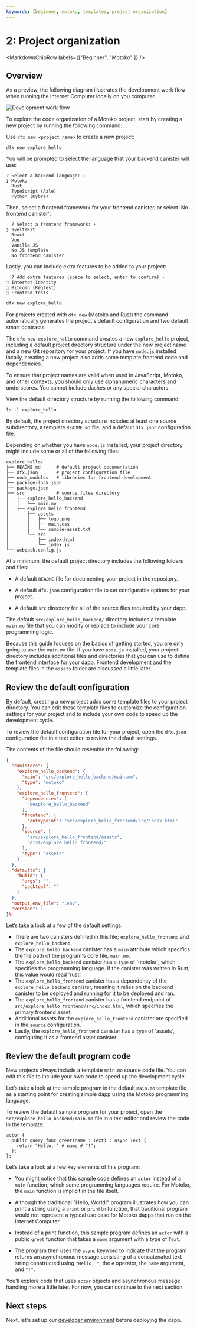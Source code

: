 ```yaml
---
keywords: [beginner, motoko, templates, project organization]
---
```



# 2: Project organization

<MarkdownChipRow labels={["Beginner", "Motoko" ]} />


## Overview

As a preview, the following diagram illustrates the development work flow when running the Internet Computer locally on you computer.

![Development work flow](_attachments/dev-workflow-explore.svg)

To explore the code organization of a Motoko project, start by creating a new project by running the following command:


<AdornedTabs groupId="version">
<TabItem value="0-17-0" label="dfx v0.17.0 or newer" default>

Use `dfx new <project_name>` to create a new project:

```
dfx new explore_hello
```

You will be prompted to select the language that your backend canister will use:

```
? Select a backend language: ›
❯ Motoko
  Rust
  TypeScript (Azle)
  Python (Kybra)
```

Then, select a frontend framework for your frontend canister, or select 'No frontend canister':

```
  ? Select a frontend framework: ›
❯ SvelteKit
  React
  Vue
  Vanilla JS
  No JS template
  No frontend canister
```

Lastly, you can include extra features to be added to your project:

```
  ? Add extra features (space to select, enter to confirm) ›
⬚ Internet Identity
⬚ Bitcoin (Regtest)
⬚ Frontend tests
```

</TabItem>

<TabItem value="0-16-1" label="dfx v0.16.1 or older" default>

```bash
dfx new explore_hello
```

For projects created with `dfx new` (Motoko and Rust) the command automatically generates the project's default configuration and two default smart contracts.

</TabItem>
</AdornedTabs>

The `dfx new explore_hello` command creates a new `explore_hello` project, including a default project directory structure under the new project name and a new Git repository for your project. If you have `node.js` installed locally, creating a new project also adds some template frontend code and dependencies.

To ensure that project names are valid when used in JavaScript, Motoko, and other contexts, you should only use alphanumeric characters and underscores. You cannot include dashes or any special characters.

View the default directory structure by running the following command:

```
ls -l explore_hello
```

By default, the project directory structure includes at least one source subdirectory, a template `README.md` file, and a default `dfx.json` configuration file.

Depending on whether you have `node.js` installed, your project directory might include some or all of the following files:

```
explore_hello/
├── README.md      # default project documentation
├── dfx.json       # project configuration file
├── node_modules   # libraries for frontend development
├── package-lock.json
├── package.json
├── src            # source files directory
│   ├── explore_hello_backend
│   │   └── main.mo
│   ├── explore_hello_frontend
│       ├── assets
│       │   ├── logo.png
│       │   ├── main.css
│       │   └── sample-asset.txt
│       └── src
│           ├── index.html
│           └── index.js
└── webpack.config.js
```

At a minimum, the default project directory includes the following folders and files:

-   A default `README` file for documenting your project in the repository.

-   A default `dfx.json` configuration file to set configurable options for your project.

-   A default `src` directory for all of the source files required by your dapp.

The default `src/explore_hello_backend/` directory includes a template `main.mo` file that you can modify or replace to include your core programming logic.

Because this guide focuses on the basics of getting started, you are only going to use the `main.mo` file. If you have `node.js` installed, your project directory includes additional files and directories that you can use to define the frontend interface for your dapp. Frontend development and the template files in the `assets` folder are discussed a little later.

## Review the default configuration

By default, creating a new project adds some template files to your project directory. You can edit these template files to customize the configuration settings for your project and to include your own code to speed up the development cycle.

To review the default configuration file for your project, open the `dfx.json` configuration file in a text editor to review the default settings.

The contents of the file should resemble the following:

```json
{
  "canisters": {
    "explore_hello_backend": {
      "main": "src/explore_hello_backend/main.mo",
      "type": "motoko"
    },
    "explore_hello_frontend": {
      "dependencies": [
        "dexplore_hello_backend"
      ],
      "frontend": {
        "entrypoint": "src/explore_hello_frontend/src/index.html"
      },
      "source": [
        "src/explore_hello_frontend/assets",
        "dist/explore_hello_frontend/"
      ],
      "type": "assets"
    }
  },
  "defaults": {
    "build": {
      "args": "",
      "packtool": ""
    }
  },
  "output_env_file": ".env",
  "version": 1
}%
```


Let’s take a look at a few of the default settings.

- There are two canisters defined in this file; `explore_hello_frontend` and `explore_hello_backend`.
- The `explore_hello_backend` canister has a `main` attribute which specifics the file path of the program's core file, `main.mo`.
- The `explore_hello_backend` canister has a `type` of 'motoko`, which specifies the programming language. If the canister was written in Rust, this value would read 'rust'.
- The `explore_hello_frontend` canister has a dependency of the `explore_hello_backend` canister, meaning it relies on the backend canister to be deployed and running for it to be deployed and ran.
- The `explore_hello_frontend` canister has a frontend endpoint of `src/explore_hello_frontend/src/index.html`, which specifies the primary frontend asset.
- Additional assets for the `explore_hello_frontend` canister are specified in the `source` configuration.
- Lastly, the `explore_hello_frontend` canister has a `type` of 'assets', configuring it as a frontend asset canister.

## Review the default program code

New projects always include a template `main.mo` source code file. You can edit this file to include your own code to speed up the development cycle.

Let’s take a look at the sample program in the default `main.mo` template file as a starting point for creating simple dapp using the Motoko programming language.

To review the default sample program for your project, open the `src/explore_hello_backend/main.mo` file in a text editor and review the code in the template:

```motoko
actor {
  public query func greet(name : Text) : async Text {
    return "Hello, " # name # "!";
  };
};
```

Let’s take a look at a few key elements of this program:

-   You might notice that this sample code defines an `actor` instead of a `main` function, which some programming languages require. For Motoko, the `main` function is implicit in the file itself.

-   Although the traditional "Hello, World!" program illustrates how you can print a string using a `print` or `println` function, that traditional program would not represent a typical use case for Motoko dapps that run on the Internet Computer.

-   Instead of a print function, this sample program defines an `actor` with a public `greet` function that takes a `name` argument with a type of `Text`.

-   The program then uses the `async` keyword to indicate that the program returns an asynchronous message consisting of a concatenated text string constructed using `"Hello, "`, the `#` operator, the `name` argument, and `"!"`.

You’ll explore code that uses `actor` objects and asynchronous message handling more a little later. For now, you can continue to the next section.

## Next steps

Next, let's set up our [developer environment](/docs/current/developer-docs/backend/motoko/dev-env) before deploying the dapp.
